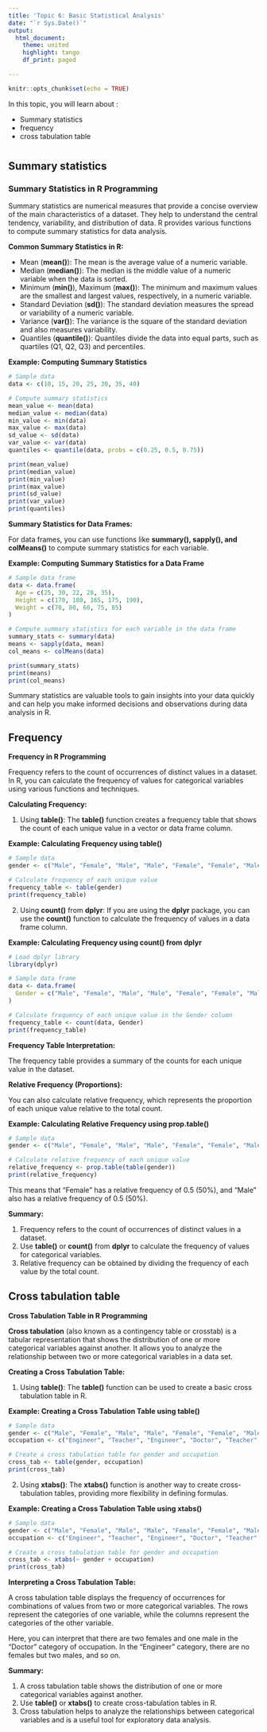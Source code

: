 ```yaml
---
title: 'Topic 6: Basic Statistical Analysis'
date: "`r Sys.Date()`"
output: 
  html_document:
    theme: united
    highlight: tango
    df_print: paged

---
```


```r
knitr::opts_chunk$set(echo = TRUE)
```



In this topic, you will learn about :

- Summary statistics
- frequency
- cross tabulation table


# {.tabset}

## Summary statistics

### Summary Statistics in R Programming

Summary statistics are numerical measures that provide a concise overview of the main characteristics of a dataset. They help to understand the central tendency, variability, and distribution of data. R provides various functions to compute summary statistics for data analysis.

**Common Summary Statistics in R:**

- Mean (**mean()**): The mean is the average value of a numeric variable.
- Median (**median()**): The median is the middle value of a numeric variable when the data is sorted.
- Minimum (**min()**), Maximum (**max()**): The minimum and maximum values are the smallest and largest values, respectively, in a numeric variable.
- Standard Deviation (**sd()**): The standard deviation measures the spread or variability of a numeric variable.
- Variance (**var()**): The variance is the square of the standard deviation and also measures variability.
- Quantiles (**quantile()**): Quantiles divide the data into equal parts, such as quartiles (Q1, Q2, Q3) and percentiles.

**Example: Computing Summary Statistics**

```r
# Sample data
data <- c(10, 15, 20, 25, 30, 35, 40)

# Compute summary statistics
mean_value <- mean(data)
median_value <- median(data)
min_value <- min(data)
max_value <- max(data)
sd_value <- sd(data)
var_value <- var(data)
quantiles <- quantile(data, probs = c(0.25, 0.5, 0.75))

print(mean_value)   
print(median_value) 
print(min_value)    
print(max_value)    
print(sd_value)     
print(var_value)    
print(quantiles)    

```

**Summary Statistics for Data Frames:**

For data frames, you can use functions like **summary(), sapply(), and colMeans()** to compute summary statistics for each variable.

**Example: Computing Summary Statistics for a Data Frame**

```r
# Sample data frame
data <- data.frame(
  Age = c(25, 30, 22, 28, 35),
  Height = c(170, 180, 165, 175, 190),
  Weight = c(70, 80, 60, 75, 85)
)

# Compute summary statistics for each variable in the data frame
summary_stats <- summary(data)
means <- sapply(data, mean)
col_means <- colMeans(data)

print(summary_stats)
print(means)
print(col_means)

```

Summary statistics are valuable tools to gain insights into your data quickly and can help you make informed decisions and observations during data analysis in R.

## Frequency

**Frequency in R Programming**

Frequency refers to the count of occurrences of distinct values in a dataset. In R, you can calculate the frequency of values for categorical variables using various functions and techniques.

**Calculating Frequency:**

1. Using **table()**: The **table()** function creates a frequency table that shows the count of each unique value in a vector or data frame column.

**Example: Calculating Frequency using table()**

```r
# Sample data
gender <- c("Male", "Female", "Male", "Male", "Female", "Female", "Male", "Female")

# Calculate frequency of each unique value
frequency_table <- table(gender)
print(frequency_table)

```

2. Using **count()** from **dplyr**: If you are using the **dplyr** package, you can use the **count()** function to calculate the frequency of values in a data frame column.

**Example: Calculating Frequency using count() from dplyr**

```r
# Load dplyr library
library(dplyr)

# Sample data frame
data <- data.frame(
  Gender = c("Male", "Female", "Male", "Male", "Female", "Female", "Male", "Female")
)

# Calculate frequency of each unique value in the Gender column
frequency_table <- count(data, Gender)
print(frequency_table)

```

**Frequency Table Interpretation:**

The frequency table provides a summary of the counts for each unique value in the dataset. 

**Relative Frequency (Proportions):**

You can also calculate relative frequency, which represents the proportion of each unique value relative to the total count.

**Example: Calculating Relative Frequency using prop.table()**

```r
# Sample data
gender <- c("Male", "Female", "Male", "Male", "Female", "Female", "Male", "Female")

# Calculate relative frequency of each unique value
relative_frequency <- prop.table(table(gender))
print(relative_frequency)

```

This means that "Female" has a relative frequency of 0.5 (50%), and "Male" also has a relative frequency of 0.5 (50%).

**Summary:**

1. Frequency refers to the count of occurrences of distinct values in a dataset.
2. Use **table()** or **count()** from **dplyr** to calculate the frequency of values for categorical variables.
3. Relative frequency can be obtained by dividing the frequency of each value by the total count.

## Cross tabulation table

**Cross Tabulation Table in R Programming**

**Cross tabulation** (also known as a contingency table or crosstab) is a tabular representation that shows the distribution of one or more categorical variables against another. It allows you to analyze the relationship between two or more categorical variables in a data set.

**Creating a Cross Tabulation Table:**

1. Using **table()**: The **table()** function can be used to create a basic cross tabulation table in R.

**Example: Creating a Cross Tabulation Table using table()**

```r
# Sample data
gender <- c("Male", "Female", "Male", "Male", "Female", "Female", "Male", "Female")
occupation <- c("Engineer", "Teacher", "Engineer", "Doctor", "Teacher", "Doctor", "Engineer", "Doctor")

# Create a cross tabulation table for gender and occupation
cross_tab <- table(gender, occupation)
print(cross_tab)

```

2. Using **xtabs()**: The **xtabs()** function is another way to create cross-tabulation tables, providing more flexibility in defining formulas.

**Example: Creating a Cross Tabulation Table using xtabs()**

```r
# Sample data
gender <- c("Male", "Female", "Male", "Male", "Female", "Female", "Male", "Female")
occupation <- c("Engineer", "Teacher", "Engineer", "Doctor", "Teacher", "Doctor", "Engineer", "Doctor")

# Create a cross tabulation table for gender and occupation
cross_tab <- xtabs(~ gender + occupation)
print(cross_tab)

```

**Interpreting a Cross Tabulation Table:**

A cross tabulation table displays the frequency of occurrences for combinations of values from two or more categorical variables. The rows represent the categories of one variable, while the columns represent the categories of the other variable.

Here, you can interpret that there are two females and one male in the "Doctor" category of occupation. In the "Engineer" category, there are no females but two males, and so on.

**Summary:**

1. A cross tabulation table shows the distribution of one or more categorical variables against another.
2. Use **table()** or **xtabs()** to create cross-tabulation tables in R.
3. Cross tabulation helps to analyze the relationships between categorical variables and is a useful tool for exploratory data analysis.


